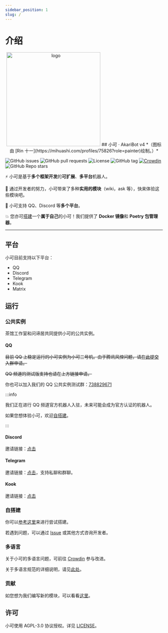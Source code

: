 ```yaml
---
sidebar_position: 1
slug: /
---
```


# 介绍

<div align="center">
<img width="300" src="https://s2.loli.net/2023/08/24/7HGPQ92Ro38yS6z.png" alt="logo"/>
## 小可 · AkariBot v4
*（图标由 [Rin 十一](https://mihuashi.com/profiles/75826?role=painter)绘制。）*
</div>

![GitHub issues](https://img.shields.io/github/issues/Teahouse-Studios/bot) ![GitHub pull requests](https://img.shields.io/github/issues-pr/Teahouse-Studios/bot) ![License](https://img.shields.io/github/license/Teahouse-Studios/bot) ![GitHub tag](https://img.shields.io/github/v/tag/Teahouse-Studios/bot?include_prereleases) [![Crowdin](https://badges.crowdin.net/akari-bot/localized.svg)](https://crowdin.com/project/akari-bot) ![GitHub Repo stars](https://img.shields.io/github/stars/Teahouse-Studios/bot?style=social)

</div>

⚡ 小可是基于**多个框架开发**的**可扩展**、**多平台**机器人。

💅 通过开发者的努力，小可带来了多种**实用的模块**（wiki，ask 等），快来体验这些模块吧。

🎨 小可支持 QQ、Discord 等**多个平台**。

💥 您亦可[搭建](#自搭建)一个**属于自己**的小可！我们提供了 **Docker 镜像**和 **Poetry 包管理器**。

---

## 平台

小可目前支持以下平台：

- QQ
- Discord
- Telegram
- Kook
- Matrix

## 运行

### 公共实例

茶馆工作室和问谛居共同提供小可的公共实例。

#### QQ

~~目前 QQ 上稳定运行的小可实例为小可三号机。由于腾讯风控问题，请[在此提交](https://github.com/Teahouse-Studios/bot/issues/new?assignees=OasisAkari&labels=New&template=add_new_group.yaml&title=[NEW]%3A+)入群申请。~~

~~QQ 频道的测试版支持也请在上方链接申请。~~

你也可以加入我们的 QQ 公共实例测试群：[738829671](http://qm.qq.com/cgi-bin/qm/qr?k=nXkV2SUP_WWlCuSzzpnKJK_uYkG7n1im)

:::info

我们正在进行 QQ 频道官方机器人入驻，未来可能会成为官方认证的机器人。

如果您想体验小可，欢迎[自搭建](#自搭建)。

:::

#### Discord

邀请链接：[点击](https://discord.com/oauth2/authorize?client_id=879379218209861712&scope=bot&permissions=259846044864)

#### Telegram

邀请链接：[点击](https://t.me/oasisakaribot)，支持私聊和群聊。

#### Kook

邀请链接：[点击](https://www.kookapp.cn/app/oauth2/authorize?id=19512&permissions=949248&client_id=xiDWoVygvPsP6bov&redirect_uri=&scope=bot)

### 自搭建

你可以[参考这里](development/deploy)来进行尝试搭建。

若遇到问题，可以通过 [Issue](https://github.com/Teahouse-Studios/bot/issues/new) 或其他方式咨询开发者。

### 多语言

关于小可的多语言问题，可前往 [Crowdin](https://crowdin.com/project/akari-bot) 参与改进。

关于多语言规范的详细说明，请见[此处](development/locales)。

### 贡献

如您想为我们编写新的模块，可以看看[这里](/docs/development/new_module)。

## 许可

小可使用 AGPL-3.0 协议授权。详见 [LICENSE](https://github.com/Teahouse-Studios/akari-bot/blob/master/LICENSE)。
